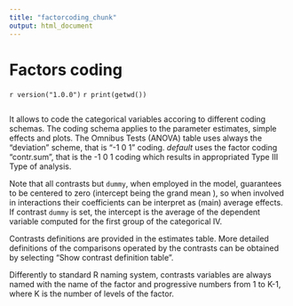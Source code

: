 ```yaml
---
title: "factorcoding_chunk"
output: html_document
---
```


# Factors coding
`r version("1.0.0")`
`r print(getwd())`

<img src="commons/pics/factorCoding.png" class="img-responsive" alt="">

It allows to code the categorical variables accoring to different coding schemas. The coding schema applies to the parameter estimates, simple effects and plots. The Omnibus Tests (ANOVA) table uses always the "deviation" scheme, that is "-1 0 1" coding. _default_ uses the factor coding "contr.sum", that is the -1 0 1 coding which results in appropriated Type III Type of analysis.

Note that all contrasts but `dummy`, when employed in the model, guarantees to be centered to zero (intercept being the grand mean ), so when involved in interactions their coefficients can be interpret as (main) average effects. If contrast `dummy` is set, the intercept is the average of the dependent variable computed for the first group of the categorical IV.  

Contrasts definitions are provided in the estimates table. More detailed definitions of the comparisons operated by the contrasts can be obtained by selecting "Show contrast definition table". 

Differently to standard R naming system, contrasts variables are always named with the name of the factor and progressive numbers from 1 to K-1, where K is the number of levels of the factor.

